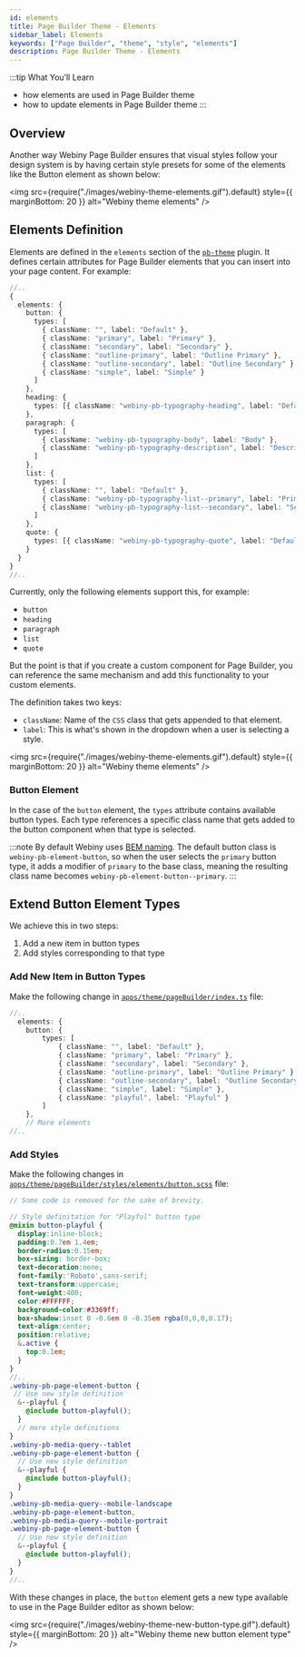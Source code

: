 ```yaml
---
id: elements
title: Page Builder Theme - Elements
sidebar_label: Elements
keywords: ["Page Builder", "theme", "style", "elements"]
description: Page Builder Theme - Elements
---
```


<!-- Always include this section on top of the page. -->

:::tip What You’ll Learn
- how elements are used in Page Builder theme
- how to update elements in Page Builder theme
:::

## Overview

Another way Webiny Page Builder ensures that visual styles follow your design system is by having certain style presets for some of the elements like the Button element as shown below:

<!-- vale off -->

<img
  src={require("./images/webiny-theme-elements.gif").default}
  style={{ marginBottom: 20 }}
  alt="Webiny theme elements"
/>

<!-- vale on -->

## Elements Definition

Elements are defined in the `elements` section of the [`pb-theme`](/docs/references/page-builder/plugins#pb-theme) plugin.
It defines certain attributes for Page Builder elements that you can insert into your page content.
For example:

```ts title="apps/theme/pageBuilder/index.ts"
//..
{
  elements: {
    button: {
      types: [
        { className: "", label: "Default" },
        { className: "primary", label: "Primary" },
        { className: "secondary", label: "Secondary" },
        { className: "outline-primary", label: "Outline Primary" },
        { className: "outline-secondary", label: "Outline Secondary" },
        { className: "simple", label: "Simple" }
      ]
    },
    heading: {
      types: [{ className: "webiny-pb-typography-heading", label: "Default" }]
    },
    paragraph: {
      types: [
        { className: "webiny-pb-typography-body", label: "Body" },
        { className: "webiny-pb-typography-description", label: "Description" }
      ]
    },
    list: {
      types: [
        { className: "", label: "Default" },
        { className: "webiny-pb-typography-list--primary", label: "Primary" },
        { className: "webiny-pb-typography-list--secondary", label: "Secondary" }
      ]
    },
    quote: {
      types: [{ className: "webiny-pb-typography-quote", label: "Default" }]
    }
  }
}
//..
```

Currently, only the following elements support this, for example:
- `button`
- `heading`
- `paragraph`
- `list`
- `quote`

But the point is that if you create a custom component for Page Builder, you can reference the same mechanism and add this functionality to your custom elements.

The definition takes two keys:

- `className`: Name of the `CSS` class that gets appended to that element.
- `label`: This is what's shown in the dropdown when a user is selecting a style.

<!-- vale off -->

<img
  src={require("./images/webiny-theme-elements.gif").default}
  style={{ marginBottom: 20 }}
  alt="Webiny theme elements"
/>

<!-- vale on -->

### Button Element

In the case of the `button` element, the `types` attribute contains available button types.
Each type references a specific class name that gets added to the button component when that type is selected.

:::note
By default Webiny uses [BEM naming](http://getbem.com/introduction/).
The default button class is `webiny-pb-element-button`, so when the user selects the `primary` button type,
it adds a modifier of `primary` to the base class, meaning the resulting class name becomes `webiny-pb-element-button--primary`.
:::

## Extend Button Element Types
We achieve this in two steps:
1. Add a new item in button types
2. Add styles corresponding to that type

### Add New Item in Button Types
Make the following change in [`apps/theme/pageBuilder/index.ts`](https://github.com/webiny/webiny-js/blob/next/apps/theme/pageBuilder/index.ts#L21) file:

```ts {11} title="apps/theme/pageBuilder/index.ts"
//..
  elements: {
    button: {
        types: [
            { className: "", label: "Default" },
            { className: "primary", label: "Primary" },
            { className: "secondary", label: "Secondary" },
            { className: "outline-primary", label: "Outline Primary" },
            { className: "outline-secondary", label: "Outline Secondary" },
            { className: "simple", label: "Simple" },
            { className: "playful", label: "Playful" }
        ]
    },
    // More elements
//..
```

### Add Styles
Make the following changes in [`apps/theme/pageBuilder/styles/elements/button.scss`](https://github.com/webiny/webiny-js/blob/next/apps/theme/pageBuilder/styles/elements/button.scss#L39) file:

```scss title="apps/theme/pageBuilder/styles/elements/button.scss"
// Some code is removed for the sake of brevity.

// Style definitation for "Playful" button type
@mixin button-playful {
  display:inline-block;
  padding:0.7em 1.4em;
  border-radius:0.15em;
  box-sizing: border-box;
  text-decoration:none;
  font-family:'Roboto',sans-serif;
  text-transform:uppercase;
  font-weight:400;
  color:#FFFFFF;
  background-color:#3369ff;
  box-shadow:inset 0 -0.6em 0 -0.35em rgba(0,0,0,0.17);
  text-align:center;
  position:relative;
  &.active {
    top:0.1em;
  }
}
//..
.webiny-pb-page-element-button {
 // Use new style definition
  &--playful {
    @include button-playful();
  }
  // more style definitions
}
.webiny-pb-media-query--tablet
.webiny-pb-page-element-button {
  // Use new style definition
  &--playful {
    @include button-playful();
  }
}
.webiny-pb-media-query--mobile-landscape
.webiny-pb-page-element-button,
.webiny-pb-media-query--mobile-portrait
.webiny-pb-page-element-button {
  // Use new style definition
  &--playful {
    @include button-playful();
  }
}
//..
```
With these changes in place, the `button` element gets a new type available to use in the Page Builder editor as shown below:
<!-- vale off -->

<img
  src={require("./images/webiny-theme-new-button-type.gif").default}
  style={{ marginBottom: 20 }}
  alt="Webiny theme new button element type"
/>

<!-- vale on -->